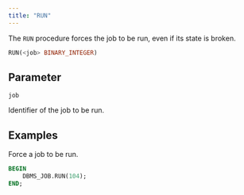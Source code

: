 ```yaml
---
title: "RUN"
---
```


The `RUN` procedure forces the job to be run, even if its state is broken.

```sql
RUN(<job> BINARY_INTEGER)
```

## Parameter

`job`

 Identifier of the job to be run.

## Examples

Force a job to be run.

```sql
BEGIN
    DBMS_JOB.RUN(104);
END;
```
